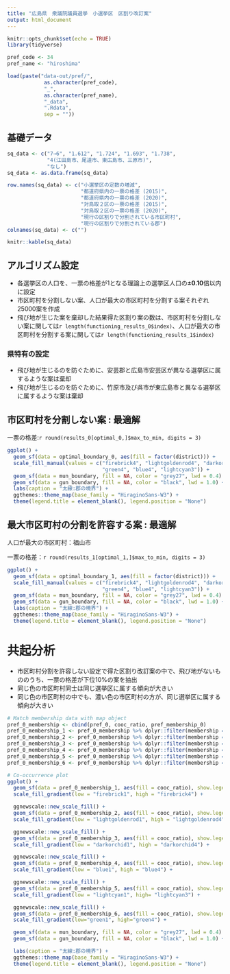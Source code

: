 ```yaml
---
title: "広島県　衆議院議員選挙　小選挙区　区割り改訂案"
output: html_document
---
```


```r
knitr::opts_chunk$set(echo = TRUE)
library(tidyverse)

pref_code <- 34
pref_name <- "hiroshima"
```

```r
load(paste("data-out/pref/",
            as.character(pref_code),
            "_",
            as.character(pref_name),
            "_data",
            ".Rdata",
            sep = ""))
```

## 基礎データ
```r
sq_data <- c("7→6", "1.612", "1.724", "1.693", "1.738", 
             "4(江田島市、尾道市、東広島市、三原市)",
             "なし")
sq_data <- as.data.frame(sq_data)

row.names(sq_data) <- c("小選挙区の定数の増減", 
                        "都道府県内の一票の格差 (2015)",
                        "都道府県内の一票の格差 (2020)", 
                        "対鳥取２区の一票の格差 (2015)",
                        "対鳥取２区の一票の格差 (2020)", 
                        "現行の区割りで分割されている市区町村",
                        "現行の区割りで分割されている郡")
colnames(sq_data) <- c("")
```

```r
knitr::kable(sq_data)
```

## アルゴリズム設定
* 各選挙区の人口を、一票の格差が1となる理論上の選挙区人口の**±0.10**倍以内に設定
* 市区町村を分割しない案、人口が最大の市区町村を分割する案それぞれ25000案を作成
* 飛び地が生じた案を棄却した結果得た区割り案の数は、市区町村を分割しない案に関しては`r length(functioning_results_0$index) `、人口が最大の市区町村を分割する案に関しては`r length(functioning_results_1$index) `

### 県特有の設定
* 飛び地が生じるのを防ぐために、安芸郡と広島市安芸区が異なる選挙区に属するような案は棄却
* 飛び地が生じるのを防ぐために、竹原市及び呉市が東広島市と異なる選挙区に属するような案は棄却

## 市区町村を分割しない案 : 最適解
一票の格差:`r round(results_0[optimal_0,]$max_to_min, digits = 3) `

```r
ggplot() +
  geom_sf(data = optimal_boundary_0, aes(fill = factor(district))) +
  scale_fill_manual(values = c("firebrick4", "lightgoldenrod4", "darkorchid4", 
                               "green4", "blue4", "lightcyan3")) +
  geom_sf(data = mun_boundary, fill = NA, color = "grey27", lwd = 0.4) +
  geom_sf(data = gun_boundary, fill = NA, color = "black", lwd = 1.0) +
  labs(caption = "太線:郡の境界") +
  ggthemes::theme_map(base_family = "HiraginoSans-W3") +
  theme(legend.title = element_blank(), legend.position = "None")
```

## 最大市区町村の分割を許容する案 : 最適解
人口が最大の市区町村：福山市

一票の格差：`r round(results_1[optimal_1,]$max_to_min, digits = 3) `

```r
ggplot() +
  geom_sf(data = optimal_boundary_1, aes(fill = factor(district))) +
  scale_fill_manual(values = c("firebrick4", "lightgoldenrod4", "darkorchid4", 
                               "green4", "blue4", "lightcyan3")) +
  geom_sf(data = mun_boundary, fill = NA, color = "grey27", lwd = 0.4) +
  geom_sf(data = gun_boundary, fill = NA, color = "black", lwd = 1.0) +
  labs(caption = "太線:郡の境界") +
  ggthemes::theme_map(base_family = "HiraginoSans-W3") +
  theme(legend.title = element_blank(), legend.position = "None")
```

# 共起分析
* 市区町村分割を許容しない設定で得た区割り改訂案の中で、飛び地がないもののうち、一票の格差が下位10%の案を抽出
* 同じ色の市区町村同士は同じ選挙区に属する傾向が大きい
* 同じ色の市区町村の中でも、濃い色の市区町村の方が、同じ選挙区に属する傾向が大きい

```r
# Match membership data with map object
pref_0_membership <- cbind(pref_0, cooc_ratio, pref_membership_0)
pref_0_membership_1 <- pref_0_membership %>% dplyr::filter(membership == 1)
pref_0_membership_2 <- pref_0_membership %>% dplyr::filter(membership == 2)
pref_0_membership_3 <- pref_0_membership %>% dplyr::filter(membership == 3)
pref_0_membership_4 <- pref_0_membership %>% dplyr::filter(membership == 4)
pref_0_membership_5 <- pref_0_membership %>% dplyr::filter(membership == 5)
pref_0_membership_6 <- pref_0_membership %>% dplyr::filter(membership == 6)

# Co-occurrence plot
ggplot() +
  geom_sf(data = pref_0_membership_1, aes(fill = cooc_ratio), show.legend = FALSE) +
  scale_fill_gradient(low = "firebrick1", high = "firebrick4") +

  ggnewscale::new_scale_fill() +
  geom_sf(data = pref_0_membership_2, aes(fill = cooc_ratio), show.legend = FALSE) +
  scale_fill_gradient(low = "lightgoldenrod1", high = "lightgoldenrod4") +

  ggnewscale::new_scale_fill() +
  geom_sf(data = pref_0_membership_3, aes(fill = cooc_ratio), show.legend = FALSE) +
  scale_fill_gradient(low = "darkorchid1", high = "darkorchid4") +

  ggnewscale::new_scale_fill() +
  geom_sf(data = pref_0_membership_4, aes(fill = cooc_ratio), show.legend = FALSE) +
  scale_fill_gradient(low = "blue1", high = "blue4") +

  ggnewscale::new_scale_fill() +
  geom_sf(data = pref_0_membership_5, aes(fill = cooc_ratio), show.legend = FALSE) +
  scale_fill_gradient(low = "lightcyan1", high= "lightcyan3") +

  ggnewscale::new_scale_fill() +
  geom_sf(data = pref_0_membership_6, aes(fill = cooc_ratio), show.legend = FALSE) +
  scale_fill_gradient(low="green1", high="green4") +

  geom_sf(data = mun_boundary, fill = NA, color = "grey27", lwd = 0.4) +
  geom_sf(data = gun_boundary, fill = NA, color = "black", lwd = 1.0) +

  labs(caption = "太線:郡の境界") +
  ggthemes::theme_map(base_family = "HiraginoSans-W3") +
  theme(legend.title = element_blank(), legend.position = "None")
```

